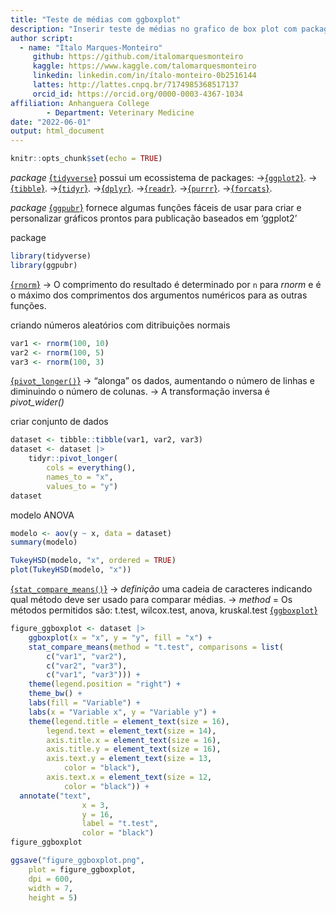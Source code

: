```yaml
---
title: "Teste de médias com ggboxplot"
description: "Inserir teste de médias no grafico de box plot com package 'ggpubr'"
author script: 
  - name: "Ítalo Marques-Monteiro"
     github: https://github.com/italomarquesmonteiro
     kaggle: https://www.kaggle.com/talomarquesmonteiro
     linkedin: linkedin.com/in/ítalo-monteiro-0b2516144
     lattes: http://lattes.cnpq.br/7174985368517137
     orcid_id: https://orcid.org/0000-0003-4367-1034
affiliation: Anhanguera College  
        - Department: Veterinary Medicine
date: "2022-06-01"
output: html_document
---
```


```r
knitr::opts_chunk$set(echo = TRUE)
```

*package* [{`tidyverse`}](https://www.tidyverse.org) possui um ecossistema de packages:
                           ->[{`ggplot2`}](https://ggplot2.tidyverse.org/).
                            ->[{`tibble`}](https://tibble.tidyverse.org/).
                             ->[{`tidyr`}](https://tidyr.tidyverse.org/).
                              ->[{`dplyr`}](https://dplyr.tidyverse.org/).
                               ->[{`readr`}](https://readr.tidyverse.org/).
                                ->[{`purrr`}](https://purrr.tidyverse.org/).
                                 ->[{`forcats`}](https://forcats.tidyverse.org/).

*package* [{`ggpubr`}](https://rpkgs.datanovia.com/ggpubr/) fornece algumas funções fáceis de usar para criar e personalizar gráficos prontos para publicação baseados em 'ggplot2'

package
```r
library(tidyverse)
library(ggpubr)
```

[{`rnorm`}](https://stat.ethz.ch/R-manual/R-devel/library/stats/html/Normal.html)
    -> O comprimento do resultado é determinado por `n` para *rnorm* e é o máximo dos comprimentos dos argumentos numéricos para as outras funções.

criando números aleatórios com ditribuições normais
```r
var1 <- rnorm(100, 10)
var2 <- rnorm(100, 5)
var3 <- rnorm(100, 3)
```

[{`pivot_longer()`}](https://tidyr.tidyverse.org/reference/pivot_longer.html?q=PIVOT_LONGER#null)
    -> "alonga" os dados, aumentando o número de linhas e diminuindo o número de colunas. 
    -> A transformação inversa é *pivot_wider()*

criar conjunto de dados
```r
dataset <- tibble::tibble(var1, var2, var3)
dataset <- dataset |>
    tidyr::pivot_longer(
        cols = everything(),
        names_to = "x",
        values_to = "y")
dataset
```

modelo ANOVA
```r
modelo <- aov(y ~ x, data = dataset)
summary(modelo)

TukeyHSD(modelo, "x", ordered = TRUE)
plot(TukeyHSD(modelo, "x"))
```

[{`stat_compare_means()`}](http://rpkgs.datanovia.com/ggpubr/reference/stat_compare_means.html) 
    -> *definição* uma cadeia de caracteres indicando qual método deve ser usado para comparar médias.
    -> *method* = Os métodos permitidos são: 
                                            t.test, 
                                            wilcox.test, 
                                            anova, 
                                            kruskal.test
[{`ggboxplot`}](http://rpkgs.datanovia.com/ggpubr/reference/ggboxplot.html)
```r
figure_ggboxplot <- dataset |>
    ggboxplot(x = "x", y = "y", fill = "x") +
    stat_compare_means(method = "t.test", comparisons = list(
        c("var1", "var2"),
        c("var2", "var3"),
        c("var1", "var3"))) +
    theme(legend.position = "right") +
    theme_bw() +
    labs(fill = "Variable") +
    labs(x = "Variable x", y = "Variable y") +
    theme(legend.title = element_text(size = 16),
        legend.text = element_text(size = 14),
        axis.title.x = element_text(size = 16),
        axis.title.y = element_text(size = 16),
        axis.text.y = element_text(size = 13,
            color = "black"), 
        axis.text.x = element_text(size = 12,
            color = "black")) +
  annotate("text",
                x = 3,
                y = 16,
                label = "t.test",
                color = "black")
figure_ggboxplot

ggsave("figure_ggboxplot.png",
    plot = figure_ggboxplot,
    dpi = 600, 
    width = 7, 
    height = 5)
```